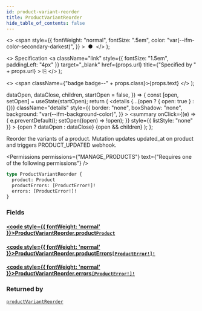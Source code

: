```yaml
---
id: product-variant-reorder
title: ProductVariantReorder
hide_table_of_contents: false
---
```


  <>
    <span
      style={{
        fontWeight: "normal",
        fontSize: ".5em",
        color: "var(--ifm-color-secondary-darkest)",
      }}
    >
      &nbsp;●&nbsp;
    </span>
  </>
);

  <>
    Specification
    <a
      className="link"
      style={{ fontSize: "1.5em", paddingLeft: "4px" }}
      target="\_blank"
      href={props.url}
      title={"Specified by " + props.url}
    >
      ⎘
    </a>
  </>
);

  <>
    <span className={"badge badge--" + props.class}>{props.text}</span>
  </>
);


  dataOpen,
  dataClose,
  children,
  startOpen = false,
}) => {
  const [open, setOpen] = useState(startOpen);
  return (
    <details
      {...(open ? { open: true } : {})}
      className="details"
      style={{
        border: "none",
        boxShadow: "none",
        background: "var(--ifm-background-color)",
      }}
    >
      <summary
        onClick={(e) => {
          e.preventDefault();
          setOpen((open) => !open);
        }}
        style={{ listStyle: "none" }}
      >
        {open ? dataOpen : dataClose}
      </summary>
      {open && children}
    </details>
  );
};

Reorder the variants of a product. Mutation updates updated_at on product and triggers PRODUCT_UPDATED webhook.

<Permissions
  permissions={"MANAGE_PRODUCTS"}
  text={"Requires one of the following permissions"}
/>

```graphql
type ProductVariantReorder {
  product: Product
  productErrors: [ProductError!]!
  errors: [ProductError!]!
}
```

### Fields

#### [<code style={{ fontWeight: 'normal' }}>ProductVariantReorder.<b>product</b></code>](#)<Bullet />[`Product`](../../../api-reference/products/objects/product) <Badge class="secondary" text="object"/>

>

#### [<code style={{ fontWeight: 'normal' }}>ProductVariantReorder.<b>productErrors</b></code>](#)<Bullet />[`[ProductError!]!`](../../../api-reference/products/objects/product-error) <Badge class="secondary" text="deprecated"/> <Badge class="secondary" text="non-null"/> <Badge class="secondary" text="object"/>

> <Badge
>   class="warning"
>   text="DEPRECATED: This field will be removed in Saleor 4.0. Use `errors` field instead."
> />

#### [<code style={{ fontWeight: 'normal' }}>ProductVariantReorder.<b>errors</b></code>](#)<Bullet />[`[ProductError!]!`](../../../api-reference/products/objects/product-error) <Badge class="secondary" text="non-null"/> <Badge class="secondary" text="object"/>

>

### Returned by

[`productVariantReorder`](../../../api-reference/products/mutations/product-variant-reorder) <Badge class="secondary" text="mutation"/>


